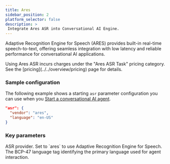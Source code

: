 ```yaml
---
title: Ares
sidebar_position: 2
platform_selector: false
description: >
 Integrate Ares ASR into Conversational AI Engine.
---
```



Adaptive Recognition Engine for Speech (ARES) provides built-in real-time speech-to-text, offering seamless integration with low latency and reliable performance for conversational AI applications.

<Admonition type="info">
Using Ares ASR incurs charges under the "Ares ASR Task" pricing category. See the [pricing](../../overview/pricing) page for details.
 </Admonition>

### Sample configuration

The following example shows a starting `asr` parameter configuration you can use when you [Start a conversational AI agent](../../rest-api/join).

```json
"asr": {
  "vendor": "ares",
  "language": "en-US"
}
```

### Key parameters

<ParameterList title="asr" required={true}>
 <Parameter name="vendor" type="string" required={true}>
 ASR provider. Set to `ares` to use Adaptive Recognition Engine for Speech.
 </Parameter>
 <Parameter name="language" type="string" required={true} possibleValues="ar-EG, ar-JO, ar-SA, ar-AE, bn-IN, zh-CN, zh-HK, zh-TW, nl-NL, en-IN, en-US, fil-PH, fr-FR, de-DE, gu-IN, he-IL, hi-IN, id-ID, it-IT, ja-JP, kn-IN, ko-KR, ms-MY, fa-IR, pt-PT, ru-RU, es-ES, ta-IN, te-IN, th-TH, tr-TR, vi-VN">  
 The BCP-47 language tag identifying the primary language used for agent interaction. 
 </Parameter>
</ParameterList>

